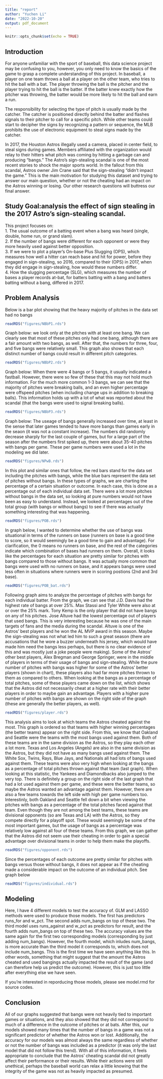 ```yaml
---
title: "report"
author: "Yuchen Li"
date: "2022-10-20"
output: pdf_document
---
```


```r
knitr::opts_chunk$set(echo = TRUE)
```
## Introduction
For anyone unfamiliar with the sport of baseball, this data science project may be confusing to you, however, you only need to know the basics of the game to grasp a complete understanding of this project. In baseball, a player on one team throws a ball at a player on the other team, who tries to hit the ball with a bat. The player throwing the ball is the pitcher and the player trying to hit the ball is the batter. If the batter knew exactly how the pitcher was throwing, the batter would be more likely to hit the ball and earn a run.\

The responsibility for selecting the type of pitch is usually made by the catcher. The catcher is positioned directly behind the batter and flashes signals to their pitcher to call for a specific pitch. While other teams could start to decipher the signs by recognizing a pattern or sequence, the MLB prohibits the use of electronic equipment to steal signs made by the catcher.\

In 2017, the Houston Astros illegally used a camera, placed in center field, to steal signs during games. Members affiliated with the organization would relay to their hitters what pitch was coming by hitting a garbage can and producing “bangs.” The Astro’s sign-stealing scandal is one of the most recent stories to shock the major sports world. In the fallout from this scandal, Astros owner Jim Crane said that the sign-stealing "didn't impact the game." This is the main motivation for studying this dataset and trying to answer our main question, whether or not the cheating had an impact on the Astros winning or losing. Our other research questions will buttress our final answer.\

## Study Goal:analysis the effect of sign stealing in the 2017 Astro’s sign-stealing scandal.
This project focuses on:\
1. The usual outcome of a batting event when a bang was heard (single, double, home run, or grand slam).\
2. If the number of bangs were different for each opponent or were they more heavily used against better opposition.\
3. If we were to plot a player’s On-base Plus Slugging (OPS), which measures how well a hitter can reach base and hit for power, before they engaged in sign-stealing, so 2016, compared to their (OPS) in 2017, when they did engage in sign-stealing, how would these numbers differ.\
4. How the slugging percentage (SLG), which measures the number of bases a player records at-bat, for batters batting with a bang and batters batting without a bang, differed in 2017.\


## Problem Analysis

Below is a bar plot showing that the heavy majority of pitches in the data set had no bangs
```r
readRDS("figures/NBbP1.rds")
```

Graph below: we look only at the pitches with at least one bang. We can clearly see that most of these pitches only had one bang, although there are a fair amount with two bangs, as well. After that, the numbers for three, four, and five bangs were relatively small. This graph also shows that each distinct number of bangs could result in different pitch categories.
```r
readRDS("figures/NBbP2.rds")
```


Graph below: When there were 4 bangs or 5 bangs, it usually indicated a fastball. However, there were so few of these that this may not hold much information. For the much more common 1-3 bangs, we can see that the majority of pitches were breaking balls, and an even higher percentage were offspeed pitches (when including change ups in addition to breaking balls). This information holds up with a lot of what was reported about the scandal (that the bangs were used to signal breaking balls).
```r
readRDS("figures/NBbP3.rds")

```

Graph below: The useage of bangs generally increased over time, at least in the sense that later games tended to have more bangs than games early in the seaon (it was not a constant increase). The numbers did randomly decrease sharply for the last couple of games, but for a large part of the season after the numbers first spiked up, there were about 35-40 pitches with bangs per game. These per game numbers were used a lot in the modeling we did later.
```r
readRDS("figures/NPwB.rds")
```

In this plot and similar ones that follow, the red bars stand for the data set including the pitches with bangs, while the blue bars represent the data set of pitches without bangs. In these types of graphs, we are charting the percentage of a certain situation or outcome. In each case, this is done as a percentage out of each individual data set. There were a lot more pitches without bangs in the data set, so looking at pure numbers would not have been as easy to understand. Instead, we looked at percentages out of the total group (with bangs or without bangs) to see if there was actually something interesting that was happening. 
```r
readRDS("figures/POB.rds")

```

In graph below, I wanted to determine whether the use of bangs was situational in terms of the runners on base (runners on base is a good time to score, so it would seemingly be a good time to gain and advantage). For clarification, the 0 means no runners on base, and the rest of the categories indicate which combination of bases had runners on them. Overall, it looks like the percentages for each situation are pretty similar for pitches with bangs compared to those without bangs. It was actually more common that bangs were used with no runners on base, and it appears bangs were used less often in situations where runners were in scoring postions (2nd and 3rd base).
```r
readRDS("figures/POB_bat.rds")
```

Following graph aims to analyze the percentage of pitches with bangs for each individual batter. From the graph, we can see that J.D. Davis had the highest rate of bangs at over 25%. Max Stassi and Tyler White were also at or over the 25% mark. Tony Kemp is the only player that did not have bangs on any of his pitches. Jose Altuve had the lowest percentage out of players that used bangs. This is very interesting because he was one of the main targets of fans and the media during the scandal. Altuve is one of the Astros' best players and he won the AL MVP award in this season. Maybe the sign-stealing was not what led him to such a great season (there are accusations that he wore a buzzer underneath his jersey, which would have made him need the bangs less perhaps, but there is no clear evidence of this and was mostly just a joke people were making). Some of the Astros' other best players, Alex Bregman and George Springer, were in the middle of players in terms of their usage of bangs and sign-stealing. While the pure number of pitches with bangs was higher for some of the Astros' better players (shown in chart), these players also had far more pitches thrown to them as compared to others. When looking at the bangs as a percentage of total pitches, some of these players came down on the list, which shows that the Astros did not necessarily cheat at a higher rate with their better players in order to maybe gain an advantage. Players with a higher pure number of pitches with bangs are shown on the right side of the graph (these are generally the better players, as well).
```r
readRDS("figures/player.rds")
```


This analysis aims to look at which teams the Astros cheated against the most. This graph is ordered so that teams with higher winning percentages (the better teams) appear on the right side. From this, we know that Oakland and Seattle were the teams with the most bangs used against them. Both of these teams are in the same division as the Astros, so they play each other a lot more. Texas and Los Angeles (Angels) are also in the same division as the Astros, but they did not have as many bangs used against them. The White Sox, Twins, Rays, Blue Jays, and Nationals all had lots of bangs used against them. These teams were also very high when looking at the bangs as a percentage of total pitches thrown against that team (last graph). When looking at this statistic, the Yankees and Diamondbacks also jumped to the very top. There is definitely a group on the right side of the last graph that had a lot used against them per game, and these were the better teams, so maybe the Astros wanted an advantage against them. However, there are also a few teams towards the left side with high per game numbers too. Interestinly, both Oakland and Seattle fell down a bit when viewing the pitches with bangs as a percentage of the total pitches faced against that team. Even though they are not among the best teams, these teams are divisional opponents (so are Texas and LA) with the Astros, so they compete directly for a playoff spot. These would seemingly be some of the most important games, but the usage of bangs as a percentage was relatively low against all four of these teams. From this graph, we can gather that the Astros did not seem use their cheating in order to gain a special advantage over divisional teams in order to help them make the playoffs. 
```r
readRDS("figures/opponent.rds")
```

Since the percentages of each outcome are pretty similar for pitches with bangs versus those without bangs, it does not appear as if the cheating made a considerable impact on the outcome of an individual pitch. See graph below
```r
readRDS("figures/individual.rds")
```


## Modeling
Here, I have 4 different models to test the accuracy of. GLM and LASSO methods were used to produce those models. The first has predictors runs_for and w_pct. The second adds num_bangs on top of these two. The third model uses runs_against and w_pct as predictors for result, and the fourth adds num_bangs on top of these two. The accuracy values are the same again for the first two corresponding models (corresponding by just adding num_bangs). However, the fourth model, which inludes num_bangs, is more accurate than the third model it corresponds to, which does not include num_bangs. This is the first time we have seen anything like this. In other words, something that might suggest that the amount the Astros cheated and used bangings actually impacted the result of the game (and can therefore help us predict the outcome). However, this is just too little after everything else we have seen.\

If you're interested in reporducing those models, please see model.rmd for source codes. 

## Conclusion
All of our graphs suggested that bangs were not heavily tied to important games or situations, and they also showed that they did not correspond to much of a difference in the outcome of pitches or at bats. After this, our models showed many times that the number of bangs in a game was not a significant predictor of whether the Astros won or lost. Additionally, the accuracy for our models was almost always the same regardless of whether or not the number of bangs was included as a predictor (it was only the last model that did not follow this trend). With all of this information, it feels appropriate to conclude that the Astros' cheating scandal did not greatly affect their performance or their results. While their actions were still unethical, perhaps the baseball world can relax a little knowing that the integrity of the game was not as heavily impacted as presumed.

